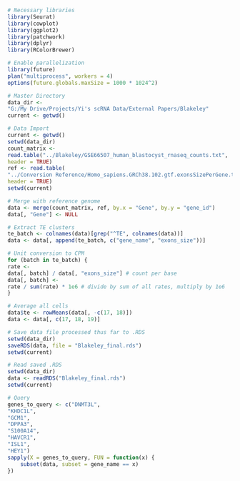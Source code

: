 ```{r}
# Necessary libraries
library(Seurat)
library(cowplot)
library(ggplot2)
library(patchwork)
library(dplyr)
library(RColorBrewer)
```

```{r}
# Enable parallelization
library(future)
plan("multiprocess", workers = 4)
options(future.globals.maxSize = 1000 * 1024^2)
```

```{r}
# Master Directory
data_dir <-
"G:/My Drive/Projects/Yi's scRNA Data/External Papers/Blakeley"
current <- getwd()
```

```{r}
# Data Import
current <- getwd()
setwd(data_dir)
count_matrix <-
read.table("../Blakeley/GSE66507_human_blastocyst_rnaseq_counts.txt",
header = TRUE)
ref <- read.table(
"../Conversion Reference/Homo_sapiens.GRCh38.102.gtf.exonsSizePerGene.txt",
header = TRUE)
setwd(current)
```

```{r}
# Merge with reference genome
data <- merge(count_matrix, ref, by.x = "Gene", by.y = "gene_id")
data[, "Gene"] <- NULL

# Extract TE clusters
te_batch <- colnames(data)[grep("^TE", colnames(data))]
data <- data[, append(te_batch, c("gene_name", "exons_size"))]

# Unit conversion to CPM
for (batch in te_batch) {
rate <-
data[, batch] / data[, "exons_size"] # count per base
data[, batch] <-
rate / sum(rate) * 1e6 # divide by sum of all rates, multiply by 1e6
}

# Average all cells
data$te <- rowMeans(data[, -c(17, 18)])
data <- data[, c(17, 18, 19)]
```

```{r}
# Save data file processed thus far to .RDS
setwd(data_dir)
saveRDS(data, file = "Blakeley_final.rds")
setwd(current)
```








```{r}
# Read saved .RDS
setwd(data_dir)
data <- readRDS("Blakeley_final.rds")
setwd(current)
```

```{r}
# Query
genes_to_query <- c("DNMT3L",
"KHDC1L",
"GCM1",
"DPPA3",
"S100A14",
"HAVCR1",
"ISL1",
"HEY1")
sapply(X = genes_to_query, FUN = function(x) {
    subset(data, subset = gene_name == x)
})
```








```{r}
```